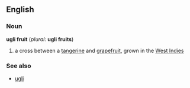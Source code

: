 {{Wikipedia}}
==English==

===Noun===
'''ugli fruit''' (''plural'': '''ugli fruits''')
# a cross between a [[tangerine]] and [[grapefruit]], grown in the [[West Indies]]

===See also===
*[[ugli]]